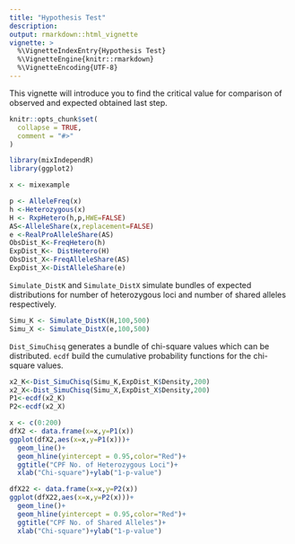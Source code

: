 ---
title: "Hypothesis Test"
description: 
output: rmarkdown::html_vignette
vignette: >
  %\VignetteIndexEntry{Hypothesis Test}
  %\VignetteEngine{knitr::rmarkdown}
  %\VignetteEncoding{UTF-8}
---
This vignette will introduce you to find the critical value for comparison of observed and expected obtained last step. 

```{r setup, include = FALSE}
knitr::opts_chunk$set(
  collapse = TRUE,
  comment = "#>"
)
```

```{r load package,include = FALSE}
library(mixIndependR)
library(ggplot2)
```

```{r preparation, include=FALSE}
x <- mixexample

p <- AlleleFreq(x)
h <-Heterozygous(x)
H <- RxpHetero(h,p,HWE=FALSE)
AS<-AlleleShare(x,replacement=FALSE)
e <-RealProAlleleShare(AS)
ObsDist_K<-FreqHetero(h)
ExpDist_K<- DistHetero(H)
ObsDist_X<-FreqAlleleShare(AS)
ExpDist_X<-DistAlleleShare(e)
```
`Simulate_DistK` and `Simulate_DistX` simulate bundles of expected distributions for number of heterozygous loci and number of shared alleles respectively. 
```{r Simulation}
Simu_K <- Simulate_DistK(H,100,500)
Simu_X <- Simulate_DistX(e,100,500)
```
`Dist_SimuChisq` generates a bundle of chi-square values which can be distributed. `ecdf` build the cumulative probability functions for the chi-square values.

```{r Chi-square}
x2_K<-Dist_SimuChisq(Simu_K,ExpDist_K$Density,200)
x2_X<-Dist_SimuChisq(Simu_X,ExpDist_X$Density,200)
P1<-ecdf(x2_K)
P2<-ecdf(x2_X)
```
```{r Last plot, echo=FALSE, fig.height=4, fig.show='hold', fig.width=3}
x <- c(0:200)
dfX2 <- data.frame(x=x,y=P1(x))
ggplot(dfX2,aes(x=x,y=P1(x)))+
  geom_line()+
  geom_hline(yintercept = 0.95,color="Red")+
  ggtitle("CPF No. of Heterozygous Loci")+
  xlab("Chi-square")+ylab("1-p-value")

dfX22 <- data.frame(x=x,y=P2(x))
ggplot(dfX22,aes(x=x,y=P2(x)))+
  geom_line()+
  geom_hline(yintercept = 0.95,color="Red")+
  ggtitle("CPF No. of Shared Alleles")+
  xlab("Chi-square")+ylab("1-p-value")
```
